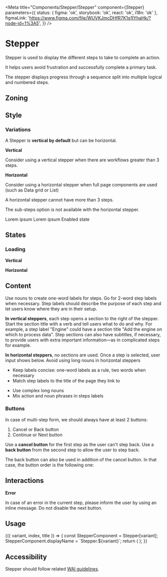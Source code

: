 
<Meta
	title="Components/Stepper/Stepper"
	component={Stepper}
	parameters={{
		status: { figma: 'ok', storybook: 'ok', react: 'ok', i18n: 'ok' },
		figmaLink: 'https://www.figma.com/file/WUVKJmcDHfR7K1q1lYhaHk/?node-id=1%3A5',
	}}
/>

# Stepper

Stepper is used to display the different steps to take to complete an action.

It helps users avoid frustration and successfully complete a primary task.

The stepper displays progress through a sequence split into multiple logical and numbered steps.

## Zoning

<FigmaImage
	src="https://www.figma.com/file/qc8oUSyVJM67gSsbTShftt/%F0%9F%93%90-Zoning?node-id=345%3A135"
	alt="zoning image for the stepper"
/>

## Style

### Variations

A Stepper is **vertical by default** but can be horizontal.

**Vertical**

Consider using a vertical stepper when there are workflows greater than 3 steps.

<Canvas>
	<Story name="Vertical">
		<Stepper>
			<Stepper.Step.Validated title="Lorem ipsum" />
			<Stepper.Step.InProgress title="Lorem ipsum" />
			<Stepper.Step.Enabled title="Enabled state" />
			<Stepper.Step.Enabled title="Enabled state" />
		</Stepper>
	</Story>
</Canvas>

**Horizontal**

Consider using a horizontal stepper when full page components are used (such as Data grid or List)

A horizontal stepper cannot have more than 3 steps.

The sub-steps option is not available with the horizontal stepper.

<Canvas>
	<Story name="Horizontal">
		<Stepper.Horizontal>
			<Stepper.Step.Validated>Lorem ipsum</Stepper.Step.Validated>
			<Stepper.Step.InProgress>Lorem ipsum</Stepper.Step.InProgress>
			<Stepper.Step.Enabled>Enabled state</Stepper.Step.Enabled>
		</Stepper.Horizontal>
	</Story>
</Canvas>

## States

### Loading

**Vertical**

<Canvas>
	<Story name="Loading vertical">
		<Stepper.Vertical>
			<Stepper.Step.Skeleton />
			<Stepper.Step.Skeleton />
			<Stepper.Step.Skeleton />
		</Stepper.Vertical>
	</Story>
</Canvas>

**Horizontal**

<Canvas>
	<Story name="Loading horizontal">
		<Stepper.Horizontal>
			<Stepper.Step.Skeleton />
			<Stepper.Step.Skeleton />
			<Stepper.Step.Skeleton />
		</Stepper.Horizontal>
	</Story>
</Canvas>

## Content

Use nouns to create one-word labels for steps. Go for 2-word step labels when necessary. Step labels should describe the purpose of each step and let users know where they are in their setup. 

**In vertical steppers**, each step opens a section to the right of the stepper. Start the section title with a verb and tell users what to do and why. For example, a step label "Engine" could have a section title "Add the engine on which to process data". 
Step sections can also have subtitles, if necessary, to provide users with extra important information—as in complicated steps for example.

**In horizontal steppers**, no sections are used. Once a step is selected, user input shows below. Avoid using long nouns in horizontal steppers

<Use>
	<Use.Do>
		<ul>
			<li>Keep labels concise: one-word labels as a rule, two words when necessary</li>
			<li>Match step labels to the title of the page they link to</li>
		</ul>
	</Use.Do>
	<Use.Dont>
		<ul>
			<li>Use complex long nouns</li>
			<li>Mix action and noun phrases in steps labels</li>
		</ul>
	</Use.Dont>
</Use>

### Buttons

In case of multi-step form, we should always have at least 2 buttons:

1. Cancel or Back button
2. Continue or Next button

Use a **cancel button** for the first step as the user can't step back. Use a **back button** from the second step to allow the user to step back.

<FigmaImage
	src="https://www.figma.com/file/WUVKJmcDHfR7K1q1lYhaHk/Stepper?node-id=115%3A0"
	alt="buttons mutli step form example"
/>

The back button can also be used in addition of the cancel button. In that case, the button order is the following one:

<FigmaImage
	src="https://www.figma.com/file/WUVKJmcDHfR7K1q1lYhaHk/Stepper?node-id=408%3A5876"
	alt="cancel and back buttons for multi step form"
/>

## Interactions

**Error**

In case of an error in the current step, please inform the user by using an inline message. Do not disable the next button.

## Usage

<Canvas>
	<Story
		name="usage"
		args={{
			variant: 'Vertical',
		}}
		argTypes={{
			variant: {
				description: 'Stepper variation',
				control: {
					type: 'select',
					options: ['Vertical', 'Horizontal'],
				},
			},
		}}
	>
		{({ variant, index, title }) => {
			const StepperComponent = Stepper[variant];
			StepperComponent.displayName = `Stepper.${variant}`;
			return (
				<StepperComponent>
					<Stepper.Step.Validated title="Validated" />
					<Stepper.Step.InProgress title="In progress" />
					<Stepper.Step.Enabled title="Enabled" />
				</StepperComponent>
			);
		}}
	</Story>
</Canvas>

<ArgsTable story="usage" />

## Accessibility

Stepper should follow related [WAI guidelines](https://www.w3.org/WAI/tutorials/forms/multi-page/).
